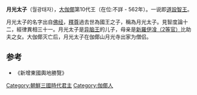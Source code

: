'''月光太子'''（월광태자），[[大伽倻|大伽倻]]第10代王（在位:不詳 - 562年）。一说即[[道設智王|道設智王]]。

月光太子的名字出自[[佛经|佛经]]，[[釋尊|釋尊]]過去世為國王之子，稱為月光太子。見智度論十二，經律異相三十一。月光太子是[[异脑王|异脑王]]的儿子，母亲是[[新羅|新羅]][[新罗#官位制度|伊飡（2等官）]]比助夫之女。大伽倻灭亡后，月光太子在伽倻山月光寺出家为僧侣。
== 参考 ==
* 《新增東國輿地勝覽》
{{history-stub}}
[[Category:朝鮮三國時代君主|Category:朝鮮三國時代君主]]
[[Category:伽倻人|Category:伽倻人]]